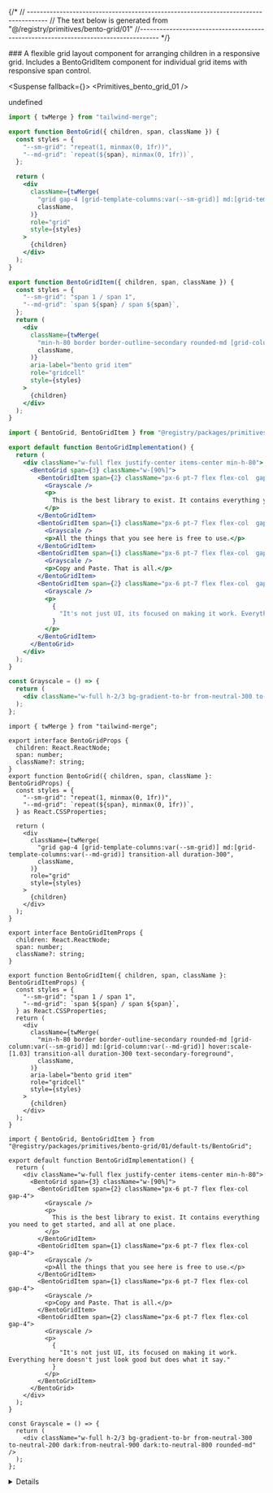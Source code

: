 
{/*
// ------------------------------------------------------------------------------------
    //	The text below is generated from "@/registry/primitives/bento-grid/01"
//------------------------------------------------------------------------------------
*/}

<Wrapper>
<Title>Bento Grid</Title>
### A flexible grid layout component for arranging children in a responsive grid. Includes a BentoGridItem component for individual grid items with responsive span control.

<WrapperToggle >
<Preview>



<Suspense fallback={<Skeleton className="h-60 rounded-lg" />}>
<Display>
<Primitives_bento_grid_01 />
</Display>
</Suspense>

</Preview>

<Implementation>

undefined
<CodeBlock>

```default|js|BentoGrid.jsx
import { twMerge } from "tailwind-merge";

export function BentoGrid({ children, span, className }) {
  const styles = {
    "--sm-grid": "repeat(1, minmax(0, 1fr))",
    "--md-grid": `repeat(${span}, minmax(0, 1fr))`,
  };

  return (
    <div
      className={twMerge(
        "grid gap-4 [grid-template-columns:var(--sm-grid)] md:[grid-template-columns:var(--md-grid)] transition-all duration-300",
        className,
      )}
      role="grid"
      style={styles}
    >
      {children}
    </div>
  );
}

export function BentoGridItem({ children, span, className }) {
  const styles = {
    "--sm-grid": "span 1 / span 1",
    "--md-grid": `span ${span} / span ${span}`,
  };
  return (
    <div
      className={twMerge(
        "min-h-80 border border-outline-secondary rounded-md [grid-column:var(--sm-grid)] md:[grid-column:var(--md-grid)] hover:scale-[1.03] transition-all duration-300 text-secondary-foreground",
        className,
      )}
      aria-label="bento grid item"
      role="gridcell"
      style={styles}
    >
      {children}
    </div>
  );
}

```

```default|js|example.jsx
import { BentoGrid, BentoGridItem } from "@registry/packages/primitives/bento-grid/01/default-js/BentoGrid";

export default function BentoGridImplementation() {
  return (
    <div className="w-full flex justify-center items-center min-h-80">
      <BentoGrid span={3} className="w-[90%]">
        <BentoGridItem span={2} className="px-6 pt-7 flex flex-col  gap-4">
          <Grayscale />
          <p>
            This is the best library to exist. It contains everything you need to get started, and all at one place.
          </p>
        </BentoGridItem>
        <BentoGridItem span={1} className="px-6 pt-7 flex flex-col  gap-4">
          <Grayscale />
          <p>All the things that you see here is free to use.</p>
        </BentoGridItem>
        <BentoGridItem span={1} className="px-6 pt-7 flex flex-col  gap-4">
          <Grayscale />
          <p>Copy and Paste. That is all.</p>
        </BentoGridItem>
        <BentoGridItem span={2} className="px-6 pt-7 flex flex-col  gap-4">
          <Grayscale />
          <p>
            {
              "It's not just UI, its focused on making it work. Everything here doesn't just look good but does what it say."
            }
          </p>
        </BentoGridItem>
      </BentoGrid>
    </div>
  );
}

const Grayscale = () => {
  return (
    <div className="w-full h-2/3 bg-gradient-to-br from-neutral-300 to-neutral-200 dark:from-neutral-900 dark:to-neutral-800 rounded-md" />
  );
};

```

```default|ts|BentoGrid.tsx
import { twMerge } from "tailwind-merge";

export interface BentoGridProps {
  children: React.ReactNode;
  span: number;
  className?: string;
}
export function BentoGrid({ children, span, className }: BentoGridProps) {
  const styles = {
    "--sm-grid": "repeat(1, minmax(0, 1fr))",
    "--md-grid": `repeat(${span}, minmax(0, 1fr))`,
  } as React.CSSProperties;

  return (
    <div
      className={twMerge(
        "grid gap-4 [grid-template-columns:var(--sm-grid)] md:[grid-template-columns:var(--md-grid)] transition-all duration-300",
        className,
      )}
      role="grid"
      style={styles}
    >
      {children}
    </div>
  );
}

export interface BentoGridItemProps {
  children: React.ReactNode;
  span: number;
  className?: string;
}

export function BentoGridItem({ children, span, className }: BentoGridItemProps) {
  const styles = {
    "--sm-grid": "span 1 / span 1",
    "--md-grid": `span ${span} / span ${span}`,
  } as React.CSSProperties;
  return (
    <div
      className={twMerge(
        "min-h-80 border border-outline-secondary rounded-md [grid-column:var(--sm-grid)] md:[grid-column:var(--md-grid)] hover:scale-[1.03] transition-all duration-300 text-secondary-foreground",
        className,
      )}
      aria-label="bento grid item"
      role="gridcell"
      style={styles}
    >
      {children}
    </div>
  );
}

```

```default|ts|example.tsx
import { BentoGrid, BentoGridItem } from "@registry/packages/primitives/bento-grid/01/default-ts/BentoGrid";

export default function BentoGridImplementation() {
  return (
    <div className="w-full flex justify-center items-center min-h-80">
      <BentoGrid span={3} className="w-[90%]">
        <BentoGridItem span={2} className="px-6 pt-7 flex flex-col  gap-4">
          <Grayscale />
          <p>
            This is the best library to exist. It contains everything you need to get started, and all at one place.
          </p>
        </BentoGridItem>
        <BentoGridItem span={1} className="px-6 pt-7 flex flex-col  gap-4">
          <Grayscale />
          <p>All the things that you see here is free to use.</p>
        </BentoGridItem>
        <BentoGridItem span={1} className="px-6 pt-7 flex flex-col  gap-4">
          <Grayscale />
          <p>Copy and Paste. That is all.</p>
        </BentoGridItem>
        <BentoGridItem span={2} className="px-6 pt-7 flex flex-col  gap-4">
          <Grayscale />
          <p>
            {
              "It's not just UI, its focused on making it work. Everything here doesn't just look good but does what it say."
            }
          </p>
        </BentoGridItem>
      </BentoGrid>
    </div>
  );
}

const Grayscale = () => {
  return (
    <div className="w-full h-2/3 bg-gradient-to-br from-neutral-300 to-neutral-200 dark:from-neutral-900 dark:to-neutral-800 rounded-md" />
  );
};

```

</CodeBlock>
<Details>


## BentoGrid Props

| Name      | Type              | Default | Description                                  |
| --------- | ----------------- | ------- | -------------------------------------------- |
| children  | `React.ReactNode` | -       | The content to be displayed inside the grid. |
| span      | `number`          | -       | Number of columns for medium-sized screens.  |
| className | `string`          | -       | Additional CSS classes for custom styling.   |

## BentoGridItem Props

| Name      | Type              | Default | Description                                         |
| --------- | ----------------- | ------- | --------------------------------------------------- |
| children  | `React.ReactNode` | -       | The content to be displayed inside the grid item.   |
| span      | `number`          | -       | Number of columns to span for medium-sized screens. |
| className | `string`          | -       | Additional CSS classes for custom styling.          |

</Details>
</Implementation>
</WrapperToggle>
</Wrapper>
